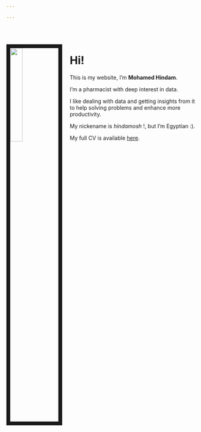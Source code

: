 ```yaml
---

---
```


<br><br>

<img src="files/hindam.jpg" style="width:25%; border:10px solid; margin-right: 20px" align="left">

# Hi!


This is my website, I'm **Mohamed Hindam**. 

I'm a pharmacist with deep interest in data.

I like dealing with data and getting insights from it to help solving problems and            enhance more productivity.

My nickename is _hindamosh_ !,  but I'm Egyptian :).

My full CV is available [here](files/Mohamed_Hindam.pdf).

